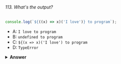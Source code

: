 ###### 113. What's the output?

```javascript
console.log(`${((x) => x)('I love')} to program`);
```

- A: `I love to program`
- B: `undefined to program`
- C: `${(x => x)('I love') to program`
- D: `TypeError`

<details>
<summary>
<b>Answer</b>
</summary>

#### Answer: A

Expressions within template literals are evaluated first. This means that the string will contain the returned value of the expression, the immediately invoked function `(x => x)('I love')` in this case. We pass the value `'I love'` as an argument to the `x => x` arrow function. `x` is equal to `'I love'`, which gets returned. This results in `I love to program`.

</details>
